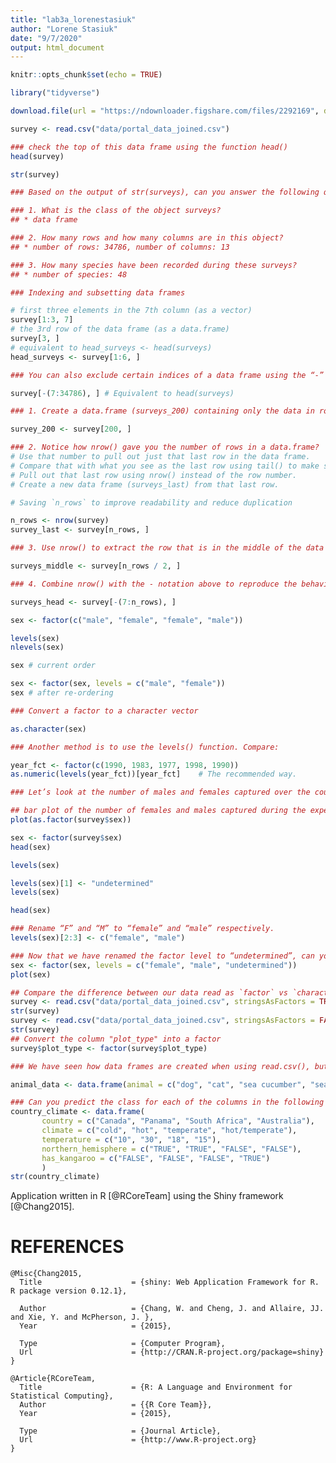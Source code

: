 ```yaml
---
title: "lab3a_lorenestasiuk"
author: "Lorene Stasiuk"
date: "9/7/2020"
output: html_document
---
```


```r
knitr::opts_chunk$set(echo = TRUE)
```

```r
library("tidyverse")
```

```r
download.file(url = "https://ndownloader.figshare.com/files/2292169", destfile = "data/portal_data_joined.csv")
```


```r
survey <- read.csv("data/portal_data_joined.csv")
```


```r
### check the top of this data frame using the function head()
head(survey)
```


```r
str(survey)
```

```r
### Based on the output of str(surveys), can you answer the following questions?

### 1. What is the class of the object surveys?
## * data frame

### 2. How many rows and how many columns are in this object?
## * number of rows: 34786, number of columns: 13

### 3. How many species have been recorded during these surveys?
## * number of species: 48
```

```r
### Indexing and subsetting data frames

# first three elements in the 7th column (as a vector)
survey[1:3, 7] 
# the 3rd row of the data frame (as a data.frame)
survey[3, ]    
# equivalent to head_surveys <- head(surveys)
head_surveys <- survey[1:6, ] 
```

```r
### You can also exclude certain indices of a data frame using the “-” sign

survey[-(7:34786), ] # Equivalent to head(surveys)
```

```r
### 1. Create a data.frame (surveys_200) containing only the data in row 200 of the surveys dataset.

survey_200 <- survey[200, ]

### 2. Notice how nrow() gave you the number of rows in a data.frame?
# Use that number to pull out just that last row in the data frame.
# Compare that with what you see as the last row using tail() to make sure it’s meeting expectations.
# Pull out that last row using nrow() instead of the row number.
# Create a new data frame (surveys_last) from that last row.

# Saving `n_rows` to improve readability and reduce duplication

n_rows <- nrow(survey)
survey_last <- survey[n_rows, ]

### 3. Use nrow() to extract the row that is in the middle of the data frame. Store the content of this row in an object named surveys_middle.

surveys_middle <- survey[n_rows / 2, ]

### 4. Combine nrow() with the - notation above to reproduce the behavior of head(surveys), keeping just the first through 6th rows of the surveys dataset.

surveys_head <- survey[-(7:n_rows), ]

```

```r
sex <- factor(c("male", "female", "female", "male"))

levels(sex)
nlevels(sex)

sex # current order

sex <- factor(sex, levels = c("male", "female"))
sex # after re-ordering
```

```r
### Convert a factor to a character vector

as.character(sex)

### Another method is to use the levels() function. Compare:

year_fct <- factor(c(1990, 1983, 1977, 1998, 1990))
as.numeric(levels(year_fct))[year_fct]    # The recommended way.
```

```r
### Let’s look at the number of males and females captured over the course of the experiment:

## bar plot of the number of females and males captured during the experiment:
plot(as.factor(survey$sex))

sex <- factor(survey$sex)
head(sex)

levels(sex)

levels(sex)[1] <- "undetermined"
levels(sex)

head(sex)
```


```r
### Rename “F” and “M” to “female” and “male” respectively.
levels(sex)[2:3] <- c("female", "male")

### Now that we have renamed the factor level to “undetermined”, can you recreate the barplot such that “undetermined” is last (after “male”)?
sex <- factor(sex, levels = c("female", "male", "undetermined"))
plot(sex)
```

```r
## Compare the difference between our data read as `factor` vs `character`.
survey <- read.csv("data/portal_data_joined.csv", stringsAsFactors = TRUE)
str(survey)
survey <- read.csv("data/portal_data_joined.csv", stringsAsFactors = FALSE)
str(survey)
## Convert the column "plot_type" into a factor
survey$plot_type <- factor(survey$plot_type)
```

```r
### We have seen how data frames are created when using read.csv(), but they can also be created by hand with the data.frame() function. There are a few mistakes in this hand-crafted data.frame. Can you spot and fix them? Don’t hesitate to experiment!

animal_data <- data.frame(animal = c("dog", "cat", "sea cucumber", "sea urchin"), feel = c("furry", "furry", "squishy", "spiny"), weight = c(45, 8, 1.1, 0.8))

### Can you predict the class for each of the columns in the following example? Check your guesses using str(country_climate):
country_climate <- data.frame(
       country = c("Canada", "Panama", "South Africa", "Australia"),
       climate = c("cold", "hot", "temperate", "hot/temperate"),
       temperature = c("10", "30", "18", "15"),
       northern_hemisphere = c("TRUE", "TRUE", "FALSE", "FALSE"),
       has_kangaroo = c("FALSE", "FALSE", "FALSE", "TRUE")
       )
str(country_climate)
```


Application written in R [@RCoreTeam] using the Shiny framework [@Chang2015].

# REFERENCES
```
@Misc{Chang2015,
  Title                    = {shiny: Web Application Framework for R. R package version 0.12.1},

  Author                   = {Chang, W. and Cheng, J. and Allaire, JJ. and Xie, Y. and McPherson, J. },
  Year                     = {2015},

  Type                     = {Computer Program},
  Url                      = {http://CRAN.R-project.org/package=shiny}
}

@Article{RCoreTeam,
  Title                    = {R: A Language and Environment for Statistical Computing},
  Author                   = {{R Core Team}},
  Year                     = {2015},

  Type                     = {Journal Article},
  Url                      = {http://www.R-project.org}
}
```

